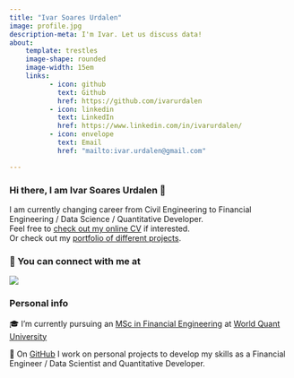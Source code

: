 ```yaml
---
title: "Ivar Soares Urdalen"
image: profile.jpg
description-meta: I'm Ivar. Let us discuss data!
about:
    template: trestles
    image-shape: rounded
    image-width: 15em
    links: 
          - icon: github
            text: Github
            href: https://github.com/ivarurdalen
          - icon: linkedin
            text: LinkedIn
            href: https://www.linkedin.com/in/ivarurdalen/
          - icon: envelope
            text: Email
            href: "mailto:ivar.urdalen@gmail.com"

---
```


### Hi there, I am Ivar Soares Urdalen 👋
I am currently changing career from Civil Engineering to Financial Engineering / Data Science / Quantitative Developer.  
Feel free to [check out my online CV](cv_ivar.html) if interested.   
Or check out my [portfolio of different projects](site/portfolio/index.qmd).  

### 💬 You can connect with me at  
[![](https://img.shields.io/badge/linkedin-%230077B5.svg?&style=for-the-badge&logo=linkedin&logoColor=white)](https://www.linkedin.com/in/ivarurdalen)

### Personal info

🎓 I'm currently pursuing an [MSc in Financial Engineering](https://www.wqu.edu/programs/mscfe/) at [World Quant University](https://www.wqu.edu/)

🚀 On [GitHub](https://github.com/ivarurdalen) I work on personal projects to develop my skills as a Financial Engineer / Data Scientist and Quantitative Developer.

<!-- ----  

## Summary  
This is a short summary of my skills.  

----
## Education -->
